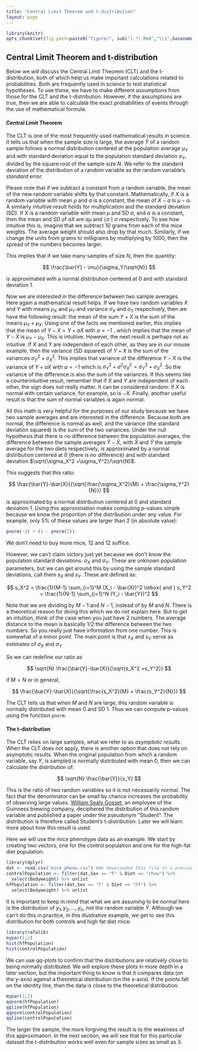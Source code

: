 ```yaml
---
title: "Central Limit Theorem and t-distribution"
layout: page
---
```


```r
library(knitr)
opts_chunk$set(fig.path=paste0("figure/", sub("(.*).Rmd","\\1",basename(knitr:::knit_concord$get('infile'))), "-"))
```


## Central Limit Theorem and t-distribution


Below we will discuss the Central Limit Theorem (CLT) and the t-distribution, both of which help us make important calculations related to probabilities. Both are frequently used in science to test statistical hypotheses. To use these, we have to make different assumptions from those for the CLT and the t-distribution. However, if the assumptions are true, then we are able to calculate the exact probabilities of events through the use of mathematical formula.

#### Central Limit Theorem 

The CLT is one of the most frequently used mathematical results in science. It tells us that when the sample size is large, the average $\bar{Y}$ of a random sample follows a normal distribution centered at the population average $\mu_Y$ and with standard deviation equal to the population standard deviation $\sigma_Y$, divided by the square root of the sample size $N$. We refer to the standard deviation of the distribution of a random variable as the random variable's _standard error_.

Please note that if we subtract a constant from a random variable, the
mean of the new random variable shifts by that
constant. Mathematically, if $X$ is a random variable with mean $\mu$
and $a$ is a constant, the mean of $X - a$ is $\mu-a$. A similarly
intuitive result holds for multiplication and the standard deviation (SD).
If $X$ is a random
variable with mean $\mu$ and SD $\sigma$, and $a$ is a constant, then
the mean and SD of $aX$ are $a \mu$ and $\mid a \mid \sigma$
respectively. To see how intuitive this is, imagine that we subtract
10 grams from each of the mice weights. The average weight should also
drop by that much. Similarly, if we change the units from grams to
milligrams by multiplying by 1000, then the spread of the numbers
becomes larger. 

This implies that if we take many samples of size $N$, then the quantity: 

$$
\frac{\bar{Y} - \mu}{\sigma_Y/\sqrt{N}}
$$

is approximated with a normal distribution centered at 0 and with standard deviation 1.

Now we are interested in the difference between two sample averages. Here again a mathematical result helps. If we have two random variables $X$ and $Y$ with means $\mu_X$ and $\mu_Y$ and variance $\sigma_X$ and $\sigma_Y$ respectively, then we have the following result: the mean of the sum $Y + X$ is the sum of the means $\mu_Y + \mu_X$. Using one of the facts we mentioned earlier, this implies that the mean of $Y - X = Y + aX$ with $a = -1$ , which implies that the mean of $Y - X$ is $\mu_Y - \mu_X$. This is intuitive. However, the next result is perhaps not as intuitive.  If $X$ and $Y$ are independent of each other, as they are in our mouse example, then the variance (SD squared) of $Y + X$ is the sum of the variances $\sigma_Y^2 + \sigma_X^2$. This implies that variance of the difference $Y - X$ is the variance of $Y + aX$ with $a = -1$ which is $\sigma^2_Y + a^2 \sigma_X^2 = \sigma^2_Y + \sigma_X^2$. So the variance of the difference is also the sum of the variances. If this seems like a counterintuitive result, remember that if $X$ and $Y$ are independent of each other, the sign does not really matter. It can be considered random: if $X$ is normal with certain variance, for example, so is $-X$.  Finally, another useful result is that the sum of normal variables is again normal.

All this math is very helpful for the purposes of our study because we have two sample averages and are interested in the difference. Because both are normal, the difference is normal as well, and the variance (the standard deviation squared) is the sum of the two variances.
Under the null hypothesis that there is no difference between the population averages, the difference between the sample averages $\bar{Y}-\bar{X}$, with $\bar{X}$ and $\bar{Y}$ the sample average for the two diets respectively, is approximated by a normal distribution centered at 0 (there is no difference) and with standard deviation $\sqrt{\sigma_X^2 +\sigma_Y^2}/\sqrt{N}$. 

This suggests that this ratio:

$$
\frac{\bar{Y}-\bar{X}}{\sqrt{\frac{\sigma_X^2}{M} + \frac{\sigma_Y^2}{N}}}
$$

is approximated by a normal distribution centered at 0 and standard deviation 1.  Using this approximation makes computing p-values simple because we know the proportion of the distribution under any value. For example, only 5% of these values are larger than 2 (in absolute value):

```r
pnorm(-2) + (1 - pnorm(2))
```

We don't need to buy more mice, 12 and 12 suffice.

However, we can't claim victory just yet because we don't know the population standard deviations: $\sigma_X$ and $\sigma_Y$. These are unknown population parameters, but we can get around this by using the sample standard deviations, call them $s_X$ and $s_Y$. These are defined as: 

$$ s_X^2 = \frac{1}{M-1} \sum_{i=1}^M (X_i - \bar{X})^2  \mbox{ and }  s_Y^2 = \frac{1}{N-1} \sum_{i=1}^N (Y_i - \bar{Y})^2 $$

Note that we are dividing by $M-1$ and $N-1$, instead of by $M$ and $N$. There is a theoretical reason for doing this which we do not explain here. But to get an intuition, think of the case when you just have 2 numbers. The average distance to the mean is basically 1/2 the difference between the two numbers. So you really just have information from one number. This is somewhat of a minor point. The main point is that $s_X$ and $s_Y$ serve as estimates of $\sigma_X$ and $\sigma_Y$

So we can redefine our ratio as

$$
\sqrt{N} \frac{\bar{Y}-\bar{X}}{\sqrt{s_X^2 +s_Y^2}}
$$

if $M=N$ or in general,

$$
\frac{\bar{Y}-\bar{X}}{\sqrt{\frac{s_X^2}{M} + \frac{s_Y^2}{N}}}
$$

The CLT tells us that when $M$ and $N$ are large, this random variable is normally distributed with mean 0 and SD 1. Thus we can compute p-values using the function `pnorm`.

#### The t-distribution

The CLT relies on large samples, what we refer to as _asymptotic results_. When the CLT does not apply, there is another option that does not rely on asymptotic results. When the original population from which a random variable, say $Y$, is sampled is normally distributed with mean 0, then we can calculate the distribution of: 

$$
\sqrt{N} \frac{\bar{Y}}{s_Y}
$$

This is the ratio of two random variables so it is not
necessarily normal. The fact that the denominator can be small by
chance increases the probability of observing large
values. [William Sealy Gosset](http://en.wikipedia.org/wiki/William_Sealy_Gosset),
an employee of the Guinness brewing company, deciphered the
distribution of this random variable and published a paper under the
pseudonym "Student". The distribution is therefore called Student's
t-distribution. Later we will learn more about how this result is
used. 

Here we will use the mice phenotype data as an example. We start by
creating two vectors, one for the control population and one for the
high-fat diet population:

```r
library(dplyr)
dat <- read.csv("mice_pheno.csv") #We downloaded this file in a previous section
controlPopulation <- filter(dat,Sex == "F" & Diet == "chow") %>%  
  select(Bodyweight) %>% unlist
hfPopulation <- filter(dat,Sex == "F" & Diet == "hf") %>%  
  select(Bodyweight) %>% unlist
```

It is important to keep in mind that what we are assuming to be normal here is the distribution of $y_1,y_2,\dots,y_n$, not the random variable $\bar{Y}$. Although we can't do this in practice, in this illustrative example, we get to see this distribution for both controls and high fat diet mice:

```r
library(rafalib)
mypar(1,2)
hist(hfPopulation)
hist(controlPopulation)
```

We can use *qq-plots* to confirm that the distributions are relatively
close to being normally distributed. We will explore these plots in
more depth in a later section, but the important thing to know is that
it compares data (on the y-axis) against a theoretical distribution
(on the x-axis). If the points fall on the identity line, then the
data is close to the theoretical distribution.

```r
mypar(1,2)
qqnorm(hfPopulation)
qqline(hfPopulation)
qqnorm(controlPopulation)
qqline(controlPopulation)
```

The larger the sample, the more forgiving the result is to the
weakness of this approximation. In the next section, we will see that
for this particular dataset the t-distribution works well even for
sample sizes as small as 3. 
